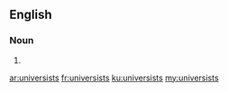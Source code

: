 ==English==

===Noun===
{{head|en|noun plural form}}

# {{plural of|universist|lang=en}}

[[ar:universists]]
[[fr:universists]]
[[ku:universists]]
[[my:universists]]